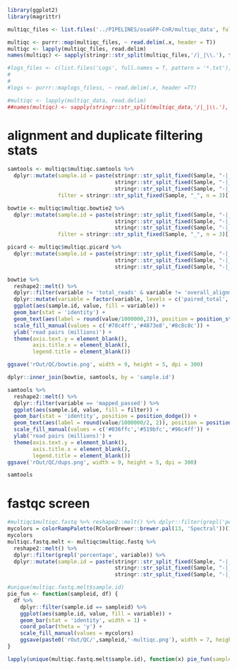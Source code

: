
```r
library(ggplot2)
library(magrittr)

```


```r
multiqc_files <- list.files('../PIPELINES/osaGFP-CnR/multiqc_data', full.names = T, pattern = '*.txt')

multiqc <- purrr::map(multiqc_files, ~ read.delim(.x, header = T))
multiqc <- lapply(multiqc_files, read.delim) 
names(multiqc) <- sapply(stringr::str_split(multiqc_files,'/|_|\\.'), function(x) paste(x[8],x[9],sep ='.'))

#logs_files <- c(list.files('Logs', full.names = T, pattern = '*.txt'), list.files('Logs', full.names = T, pattern = '*.tsv'))
#
#
#logs <- purrr::maplogs_filess, ~ read.delim(.x, header =TT)

#multiqc <- lapply(multiqc_data, read.delim) 
##names(multiqc) <- sapply(stringr::str_split(multiqc_data,'/|_|\\.'), function(x) paste(x[1],x[4],sep ='.'))


```
# alignment and duplicate filtering stats 
```r

samtools <- multiqc$multiqc.samtools %>%
  dplyr::mutate(sample.id = paste(stringr::str_split_fixed(Sample, "-|_", n = 8)[,1],
                                  stringr::str_split_fixed(Sample, "-|_", n = 8)[,6],
                                  stringr::str_split_fixed(Sample, "-|_", n = 8)[,7], sep = "."),
                filter = stringr::str_split_fixed(Sample, "_", n = 3)[,3], .before = 1)

bowtie <- multiqc$multiqc.bowtie2 %>%
  dplyr::mutate(sample.id = paste(stringr::str_split_fixed(Sample, "-|_", n = 8)[,1],
                                  stringr::str_split_fixed(Sample, "-|_", n = 8)[,6],
                                  stringr::str_split_fixed(Sample, "-|_", n = 8)[,7], sep = "."), 
                filter = stringr::str_split_fixed(Sample, "_", n = 3)[,3], .before = 1)

picard <- multiqc$multiqc.picard %>%
  dplyr::mutate(sample.id = paste(stringr::str_split_fixed(Sample, "-|_", n = 8)[,1],
                                  stringr::str_split_fixed(Sample, "-|_", n = 8)[,6],
                                  stringr::str_split_fixed(Sample, "-|_", n = 8)[,7], sep = ".")) 

bowtie %>%
  reshape2::melt() %>%
  dplyr::filter(variable != 'total_reads' & variable != 'overall_alignment_rate' & variable != 'paired_total') %>%
  dplyr::mutate(variable = factor(variable, levels = c('paired_total', 'paired_aligned_one', 'paired_aligned_multi','paired_aligned_none'))) %>%
  ggplot(aes(sample.id, value, fill = variable)) +
  geom_bar(stat = 'identity') +
  geom_text(aes(label = round(value/1000000,2)), position = position_stack(vjust = 0.5)) +
  scale_fill_manual(values = c('#78c4ff','#4873e8','#8c8c8c')) +
  ylab('read pairs (millions)') +
  theme(axis.text.y = element_blank(),
        axis.title.x = element_blank(),
        legend.title = element_blank()) 

ggsave('rOut/QC/bowtie.png', width = 9, height = 5, dpi = 300)

dplyr::inner_join(bowtie, samtools, by = 'sample.id')

samtools %>%
  reshape2::melt() %>%
  dplyr::filter(variable == 'mapped_passed') %>%
  ggplot(aes(sample.id, value, fill = filter)) +
  geom_bar(stat = 'identity', position = position_dodge()) + 
  geom_text(aes(label = round(value/1000000/2, 2)), position = position_dodge(0.9), vjust = -0.5) +
  scale_fill_manual(values = c('#036ffc','#519bfc','#96c4ff')) + 
  ylab('read pairs (millions)') +
  theme(axis.text.y = element_blank(),
        axis.title.x = element_blank(),
        legend.title = element_blank())
ggsave('rOut/QC/dups.png', width = 9, height = 5, dpi = 300)

samtools

```
# fastqc screen
```r
#multiqc$multiqc.fastq %>% reshape2::melt() %>% dplyr::filter(grepl('percentage',variable))
mycolors = colorRampPalette(RColorBrewer::brewer.pal(13, 'Spectral'))(13)
mycolors
multiqc.fastq.melt <- multiqc$multiqc.fastq %>%
  reshape2::melt() %>%
  dplyr::filter(grepl('percentage', variable)) %>%
  dplyr::mutate(sample.id = paste(stringr::str_split_fixed(Sample, "-|_", n = 8)[,1],
                                  stringr::str_split_fixed(Sample, "-|_", n = 8)[,6],
                                  stringr::str_split_fixed(Sample, "-|_", n = 8)[,7], sep = "_")) 

#unique(multiqc.fastq.melt$sample.id)
pie_fun <- function(sampleid, df) {
  df %>% 
    dplyr::filter(sample.id == sampleid) %>%
    ggplot(aes(sample.id, value, fill = variable)) +
    geom_bar(stat = 'identity', width = 1) + 
    coord_polar(theta = 'y') +
    scale_fill_manual(values = mycolors)
    ggsave(paste0('rOut/QC/',sampleid,'-multiqc.png'), width = 7, height = 4, dpi = 300)
}

lapply(unique(multiqc.fastq.melt$sample.id), function(x) pie_fun(sampleid = x, df = multiqc.fastq.melt))


```

